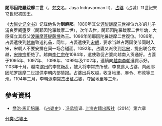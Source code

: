 '''闍耶因陀羅跋摩二世'''（{{bd|1072年||1110年代|}}，[[梵文|梵文]]名，Jaya Indravarman II），[[占婆|占婆]]（占城）11世紀末12世紀初国王。

《[[大越史记全书|大越史记全书]]》记载他名为'''制麻那'''。1080年其父[[诃梨跋摩三世|诃梨跋摩三世]]禅位九岁的儿子浦良罗阇堕罗（闍耶因陀羅跋摩二世），次年去世，闍耶因陀羅跋摩二世年幼，大臣擁立其叔父[[波羅摩菩提薩埵|波羅摩菩提薩埵]]為王。1086年闍耶因陀羅跋摩二世復位。1086年，占婆遣使到[[越南|越南]]致送礼品，同年，占婆遣使到[[宋朝|宋朝]]，要求当越占两国使节同时入宋，宋朝人不要安排在同一场合碰面。1092年，占婆又派使到[[北宋|北宋]]，提出联合攻越，[[宋神宗|宋神宗]]拒绝了。越南[[李仁宗|李仁宗]]在1094年，遣使敦促占婆向越南入贡通好。占婆于1095年、1097年、 1098年、1099年及1102年，連續向[[越南李朝|越南李朝]]進貢示好。1103年十月，越南[[演州|演州]]的李觉叛乱，被大将李常杰所破，李觉逃入占婆，向阇耶因陀罗跋摩二世提供李朝内部情报。占婆出兵攻越，收复地里、麻令、布政等三州。1104年二月，李朝派[[李常杰|李常杰]]出征占婆，夺回地里等三州。
			
==參考資料==
*[[喬治·馬司培羅|喬治·馬司培羅]]. 《[[占婆史|占婆史]]》. [[冯承钧|冯承钧]]译. [[上海古籍出版社|上海古籍出版社]]（2014）第六章
<references/>
{{start box}}
{{s-before|[[律陀罗跋摩三世|律陀罗跋摩三世]]}}
{{s-title|[[占城|占城]]第十王朝第2代王|1080年}}
{{s-after|[[波羅摩菩提薩埵|波羅摩菩提薩埵]]}}
{{s-before|[[波羅摩菩提薩埵|波羅摩菩提薩埵]]}}
{{s-title|[[占城|占城]]第十王朝第4代王|1086年-1110年?}}
{{s-after|[[訶梨跋摩四世|訶梨跋摩四世]]}}
{{end box}}
{{占婆君主}}
[[分类:占婆王|分类:占婆王]]